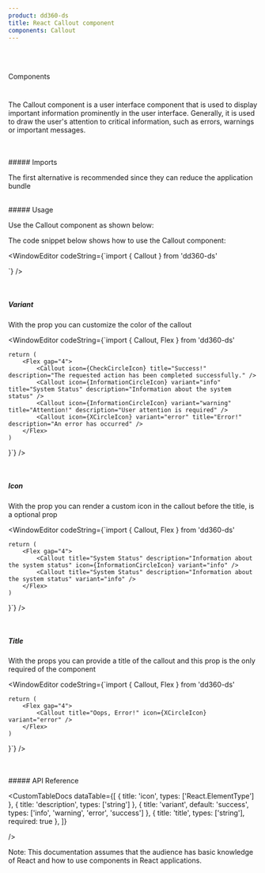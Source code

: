 ```yaml
---
product: dd360-ds
title: React Callout component
components: Callout
---
```


<br id='top' />
<br />

<Label>Components</Label>

# <HeaderDocCustom title="Callout" url="https://main--62ffec7466615c40c8dbe435.chromatic.com/?path=/story/components-callout--callout" />

The Callout component is a user interface component that is used to display important information prominently in the user interface. Generally, it is used to
draw the user's attention to critical information, such as errors, warnings or important messages.

<br />
<br />
##### <span name="floating-nav">Imports</span>

The first alternative is recommended since they can reduce the application bundle

<WindowEditor codeString="import Callout from 'dd360-ds/Callout'" />
<WindowEditor codeString="import { Callout } from 'dd360-ds'" />

<br />
##### <span name="floating-nav">Usage</span>

Use the Callout component as shown below:

<Playground className="gap-y-2">
    <CustomCallout title="All systems are operational" description="All systems are operational" icon="check" />
</Playground>

The code snippet below shows how to use the Callout component:

<WindowEditor
    codeString={`import { Callout } from 'dd360-ds'
  
<Callout title="All systems are operational" description="All systems are operational" icon={CheckCircleIcon} />`}
/>

<br />

##### <span name="floating-nav">Variant</span>

With the prop <Tag text='variant' /> you can customize the color of the callout

<Playground className="gap-y-2">
    <Flex className="flex-col" gap="4">
        <CustomCallout title="Success!" description="The requested action has been completed successfully." icon="check" />
        <CustomCallout title="System Status" description="Information about the system status" icon="info" variant="info" />
        <CustomCallout title="Attention!" description="User attention is required in relation to an action or problem." icon="warn" variant="warning" />
        <CustomCallout title="Error!" description="An error has occurred in the requested action that needs to be resolved." icon="x" variant="error" />
    </Flex>
</Playground>

<WindowEditor
    codeString={`import { Callout, Flex } from 'dd360-ds'

    return (
        <Flex gap="4">
            <Callout icon={CheckCircleIcon} title="Success!" description="The requested action has been completed successfully." />
            <Callout icon={InformationCircleIcon} variant="info" title="System Status" description="Information about the system status" />
            <Callout icon={InformationCircleIcon} variant="warning" title="Attention!" description="User attention is required" />
            <Callout icon={XCircleIcon} variant="error" title="Error!" description="An error has occurred" />
        </Flex>
    )
}`} />

<br />

##### <span name="floating-nav">Icon</span>

With the prop <Tag text='icon' /> you can render a custom icon in the callout before the title, is a optional
prop

<Playground className="gap-y-2">
    <Flex gap="4">
        <CustomCallout title="System Status" description="Information about the system status" icon="info" variant="info" />
        <CustomCallout title="System Status" description="Information about the system status" variant="info" />
    </Flex>
</Playground>

<WindowEditor
    codeString={`import { Callout, Flex } from 'dd360-ds'

    return (
        <Flex gap="4">
            <Callout title="System Status" description="Information about the system status" icon={InformationCircleIcon} variant="info" />
			<Callout title="System Status" description="Information about the system status" variant="info" />
        </Flex>
    )
}`} />

<br />

##### <span name="floating-nav">Title</span>

With the props <Tag text='title' /> you can provide a title of the callout and this prop is the only required
of the component

<Playground className="gap-y-2">
    <Flex gap="4">
        <CustomCallout title="Oops, Error!" icon="x" variant="error" />
    </Flex>
</Playground>

<WindowEditor
    codeString={`import { Callout, Flex } from 'dd360-ds'

    return (
        <Flex gap="4">
            <Callout title="Oops, Error!" icon={XCircleIcon} variant="error" />
        </Flex>
    )
}`} />

<br />
<br />
##### <span name="floating-nav">API Reference</span>

<CustomTableDocs
    dataTable={[
        { title: 'icon', types: ['React.ElementType'] },
				{ title: 'description', types: ['string'] },
				{ title: 'variant', default: 'success', types: ['info', 'warning', 'error', 'success'] },
				{ title: 'title', types: ['string'], required: true },
    ]}

/>

Note: This documentation assumes that the audience has basic knowledge of React and how to use components in React applications.

<BackAndForwardController />